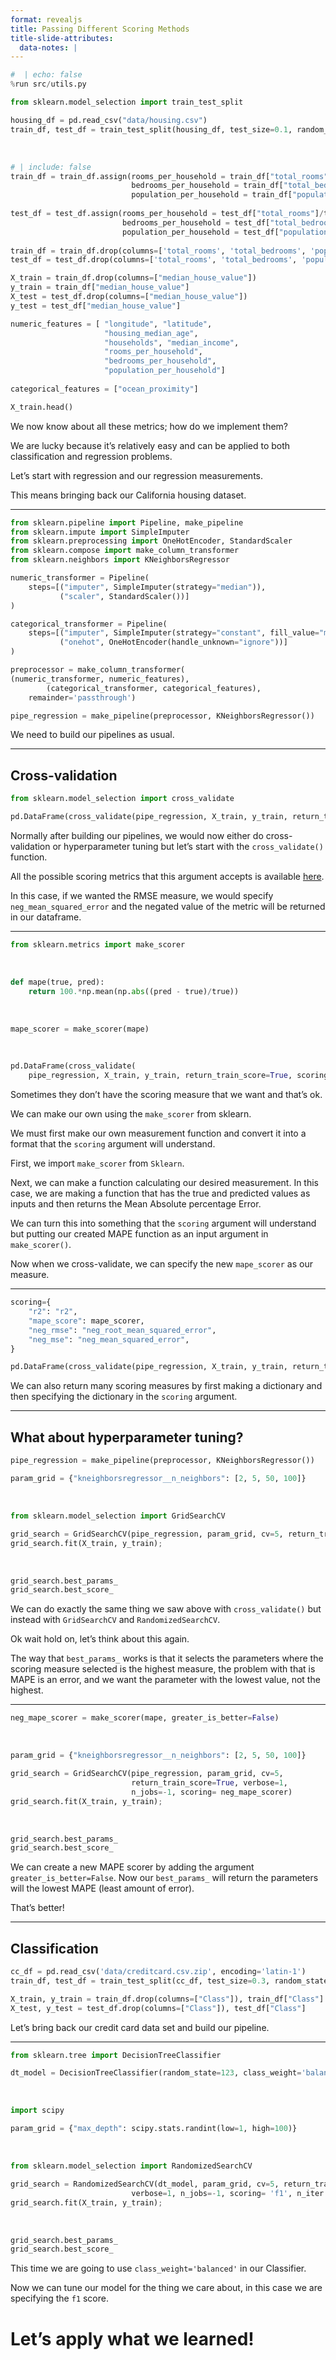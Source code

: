 ```yaml
---
format: revealjs
title: Passing Different Scoring Methods
title-slide-attributes:
  data-notes: |
---
```


```python
#  | echo: false
%run src/utils.py
```

```python
from sklearn.model_selection import train_test_split

housing_df = pd.read_csv("data/housing.csv")
train_df, test_df = train_test_split(housing_df, test_size=0.1, random_state=123)
```

<br>

```python
# | include: false
train_df = train_df.assign(rooms_per_household = train_df["total_rooms"]/train_df["households"],
                           bedrooms_per_household = train_df["total_bedrooms"]/train_df["households"],
                           population_per_household = train_df["population"]/train_df["households"])
                        
test_df = test_df.assign(rooms_per_household = test_df["total_rooms"]/test_df["households"],
                         bedrooms_per_household = test_df["total_bedrooms"]/test_df["households"],
                         population_per_household = test_df["population"]/test_df["households"])
                         
train_df = train_df.drop(columns=['total_rooms', 'total_bedrooms', 'population'])  
test_df = test_df.drop(columns=['total_rooms', 'total_bedrooms', 'population']) 
```

```python
X_train = train_df.drop(columns=["median_house_value"])
y_train = train_df["median_house_value"]
X_test = test_df.drop(columns=["median_house_value"])
y_test = test_df["median_house_value"]

numeric_features = [ "longitude", "latitude",
                     "housing_median_age",
                     "households", "median_income",
                     "rooms_per_household",
                     "bedrooms_per_household",
                     "population_per_household"]
                     
categorical_features = ["ocean_proximity"]

X_train.head()
```


:::{.notes} 
We now know about all these metrics; how do we implement them? 

We are lucky because it's relatively easy and can be applied to both classification and regression problems. 

Let's start with regression and our regression measurements. 

This means bringing back our California housing dataset.
:::

---

```python
from sklearn.pipeline import Pipeline, make_pipeline
from sklearn.impute import SimpleImputer
from sklearn.preprocessing import OneHotEncoder, StandardScaler
from sklearn.compose import make_column_transformer
from sklearn.neighbors import KNeighborsRegressor

numeric_transformer = Pipeline(
    steps=[("imputer", SimpleImputer(strategy="median")), 
           ("scaler", StandardScaler())]
)

categorical_transformer = Pipeline(
    steps=[("imputer", SimpleImputer(strategy="constant", fill_value="missing")),
           ("onehot", OneHotEncoder(handle_unknown="ignore"))]
)

preprocessor = make_column_transformer(
(numeric_transformer, numeric_features),
        (categorical_transformer, categorical_features), 
    remainder='passthrough')

pipe_regression = make_pipeline(preprocessor, KNeighborsRegressor())
```


:::{.notes} 
We need to build our pipelines as usual. 
:::

----

## Cross-validation

```python
from sklearn.model_selection import cross_validate

pd.DataFrame(cross_validate(pipe_regression, X_train, y_train, return_train_score=True, scoring = 'neg_root_mean_squared_error'))
```


:::{.notes} 
Normally after building our pipelines, we would now either do cross-validation or hyperparameter tuning but let's start with the `cross_validate()` function. 

All the possible scoring metrics that this argument accepts is available <a href="https://scikit-learn.org/stable/modules/model_evaluation.html#scoring-parameter" target="_blank">here</a>. 

In this case, if we wanted the RMSE measure, we would specify `neg_mean_squared_error` and the negated value of the metric will be returned in our dataframe.
:::

---

```python
from sklearn.metrics import make_scorer
```

<br>

```python
def mape(true, pred):
    return 100.*np.mean(np.abs((pred - true)/true))
```

<br>

```python
mape_scorer = make_scorer(mape)
```

<br>

```python
pd.DataFrame(cross_validate(
    pipe_regression, X_train, y_train, return_train_score=True, scoring=mape_scorer))
```


:::{.notes}
Sometimes they don't have the scoring measure that we want and that's ok.

We can make our own using the `make_scorer` from sklearn. 

We must first make our own measurement function and convert it into a format that the `scoring` argument will understand. 

First, we import `make_scorer` from `Sklearn`. 

Next, we can make a function calculating our desired measurement. In this case, we are making a function that has the true and predicted values as inputs and then returns the Mean Absolute percentage Error.

We can turn this into something that the `scoring` argument will understand but putting our created MAPE function as an input argument in `make_scorer()`. 

Now when we cross-validate, we can specify the new `mape_scorer` as our measure.
:::

---


```python
scoring={
    "r2": "r2",
    "mape_score": mape_scorer,
    "neg_rmse": "neg_root_mean_squared_error",    
    "neg_mse": "neg_mean_squared_error",    
}

pd.DataFrame(cross_validate(pipe_regression, X_train, y_train, return_train_score=True, scoring=scoring))
```



:::{.notes}
We can also return many scoring measures by first making a dictionary and then specifying the dictionary in the `scoring` argument.
:::

---

## What about hyperparameter tuning? 

```python
pipe_regression = make_pipeline(preprocessor, KNeighborsRegressor())

param_grid = {"kneighborsregressor__n_neighbors": [2, 5, 50, 100]}
```

<br>

```python
from sklearn.model_selection import GridSearchCV

grid_search = GridSearchCV(pipe_regression, param_grid, cv=5, return_train_score=True, n_jobs=-1, scoring= mape_scorer);
grid_search.fit(X_train, y_train);
``` 

<br>

```python
grid_search.best_params_
grid_search.best_score_
```

:::{.notes} 
We can do exactly the same thing we saw above with `cross_validate()` but instead with `GridSearchCV` and `RandomizedSearchCV`. 

Ok wait hold on, let's think about this again. 
 
The way that `best_params_` works is that it selects the parameters where the scoring measure selected is the highest measure, the problem with that is MAPE is an error, and we want the parameter with the lowest value, not the highest.
:::

---

```python
neg_mape_scorer = make_scorer(mape, greater_is_better=False)
```

<br>

```python
param_grid = {"kneighborsregressor__n_neighbors": [2, 5, 50, 100]}

grid_search = GridSearchCV(pipe_regression, param_grid, cv=5,
                           return_train_score=True, verbose=1,
                           n_jobs=-1, scoring= neg_mape_scorer)
grid_search.fit(X_train, y_train);
``` 

<br>

```python
grid_search.best_params_
grid_search.best_score_
```


:::{.notes} 
We can create a new MAPE scorer by adding the argument `greater_is_better=False`.  Now our `best_params_` will return the parameters will the lowest MAPE (least amount of error). 

That's better!
:::

---

## Classification

```python
cc_df = pd.read_csv('data/creditcard.csv.zip', encoding='latin-1')
train_df, test_df = train_test_split(cc_df, test_size=0.3, random_state=111)

X_train, y_train = train_df.drop(columns=["Class"]), train_df["Class"]
X_test, y_test = test_df.drop(columns=["Class"]), test_df["Class"]
```


:::{.notes} 
Let's bring back our credit card data set and build our pipeline.
:::

---

```python
from sklearn.tree import DecisionTreeClassifier

dt_model = DecisionTreeClassifier(random_state=123, class_weight='balanced')
```

<br>

```python
import scipy

param_grid = {"max_depth": scipy.stats.randint(low=1, high=100)}
```

<br>

```python
from sklearn.model_selection import RandomizedSearchCV

grid_search = RandomizedSearchCV(dt_model, param_grid, cv=5, return_train_score=True,
                           verbose=1, n_jobs=-1, scoring= 'f1', n_iter = 6)
grid_search.fit(X_train, y_train);
```

<br>

```python
grid_search.best_params_
grid_search.best_score_
```


:::{.notes} 
This time we are going to use `class_weight='balanced'` in our Classifier. 

Now we can tune our model for the thing we care about, in this case we are specifying the `f1` score.
:::


# Let’s apply what we learned!